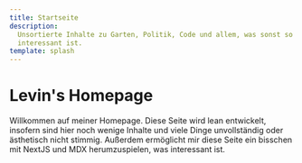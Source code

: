 ```yaml
---
title: Startseite
description:
  Unsortierte Inhalte zu Garten, Politik, Code und allem, was sonst so
  interessant ist.
template: splash
---
```



<h1>Levin's Homepage</h1>
Willkommen auf meiner Homepage. Diese Seite wird lean entwickelt, insofern sind hier
noch wenige Inhalte und viele Dinge unvollständig oder ästhetisch nicht stimmig.
Außerdem ermöglicht mir diese Seite ein bisschen mit NextJS und MDX herumzuspielen,
was interessant ist.
<div className="row">
  <div className="col">
    <Feature
      title="Blog"
      description="Ereignisse über die ich berichten möchte. Eindrücke und aktuelle Gedanken, die ich festhalten möchte."
      href="/blog"
    />
  </div>
  <div className="col">
    <Feature
      title="Wissen"
      description="Dinge, die ich gelernt habe. Sachverhalte, die ich recherchiert habe."
      href="/docs/intro"
    />
  </div>
</div>
